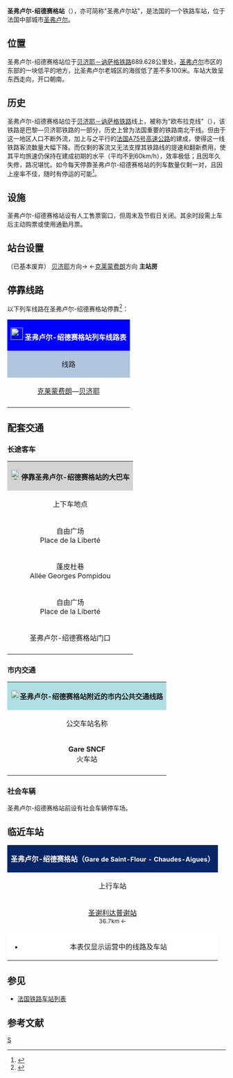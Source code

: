 {{Infobox station
|symbol_right=[[File:Sncf-logo.svg|32x32px]]
|name=圣弗卢尔-绍德赛格站
|native_name=Gare de Saint-Flour - Chaudes-Aigues
|native_name_lang=fr
|image=Bâtiment voyageurs de St-Flour par Cramos.JPG
|caption=圣弗卢尔-绍德赛格站的主站房
|borough={{FRA}}[[康塔尔省|康塔尔省]][[圣弗卢尔|圣弗卢尔]]
|address=Place du 24 août 1944,<br>15100 SAINT-FLOUR
|coordinates={{coord|45|02|05|N|3|06|22|E|display=inline,title|scale:10000}}
|elevation=784
|architect=
|owned= [[File:_Sncf-logo.svg|32x32px]]
|structure=地面单侧式车站
|opened=1888年5月27日
|closed=
|status=使用中
|operator= [[File:_Sncf-logo.svg|32x32px]]
|lines=[[贝济耶－讷萨格铁路|贝济耶－讷萨格铁路]]
|platforms=2
|tracks=3
|type=客运车站，兼办货运业务
|services=[[法国城际列车|INTERCITÉS]]
|passengers=20,763人次
|pass_year=2016年<ref>{{Cite web|url=https://ressources.data.sncf.com/explore/dataset/frequentation-gares/table/?sort=voyageurs_2014&q=saint+flour|title=Fréquentation en gares|accessdate=2018-10-14|author=SNCF|date=|language=fr|publisher=SNCF Open Data|archive-date=2018-10-14|archive-url=https://web.archive.org/web/20181014204238/https://ressources.data.sncf.com/explore/dataset/frequentation-gares/table/?sort=voyageurs_2014&q=saint+flour|dead-url=no}}</ref>
|pass_rank=c级
|other_services_collapsible=yes
|other_services={{Infobox|child=yes
|label1={{link-fr|康塔尔省城际客运|Cantal Lib'}}
|data1=<code>LR101</code><br>[[File:CH-Zusatztafel-Fussgänger.svg|7px]] _ <code>LR122</code> <code>LR123</code> <code>LR124</code>
|label2=[[File:Sncf-logo.svg|32x32px]]
|data2=<span style="background:#FFFFFF"><span style="color:#111111">'''81'''</span></span>
|label3=圣弗卢尔市区公交
|data3=2路、3路
|label4=
|data4=
|label5=
|data5=
|label6=
|data6=
|label7=
|data7=
|label8=
|data8=
|label9=
|data9=
|label10=
|data10=
|label11=
|data11=
}}
}}
'''圣弗卢尔-绍德赛格站'''（{{lang-fr|Gare de Saint-Flour - Chaudes-Aigues}}），亦可简称"圣弗卢尔站"，是法国的一个铁路车站，位于法国中部城市[[圣弗卢尔|圣弗卢尔]]。

==位置==

圣弗卢尔-绍德赛格站位于[[贝济耶－讷萨格铁路|贝济耶－讷萨格铁路]]689.628公里处，[[圣弗卢尔|圣弗卢尔]]市区的东部的一块低平的地方，比圣弗卢尔老城区的海拔低了差不多100米。车站大致呈东西走向，开口朝南。

==历史==

圣弗卢尔-绍德赛格站位于[[贝济耶－讷萨格铁路|贝济耶－讷萨格铁路]]线上，被称为"欧布拉克线"（{{lang-fr|Ligne Aubrac}}），该铁路是巴黎—贝济耶铁路的一部分，历史上曾为法国重要的铁路南北干线。但由于这一地区人口不断外流，加上与之平行的[[A75高速公路|法国A75号高速公路]]的建成，使得这一线铁路客流数量大幅下降。而仅剩的客流又无法支撑其铁路线的提速和翻新费用，使其平均旅速仍保持在建成初期的水平（平均不到60km/h），效率极低；且因年久失修，路况堪忧。如今每天停靠圣弗卢尔-绍德赛格站的列车数量仅剩一对，且因上座率不佳，随时有停运的可能<ref>{{Cite web|url=https://www.francebleu.fr/infos/transports/l-aubrac-un-train-en-voie-de-disparition-1458048344|title=L'Aubrac, un train en voie de disparition|accessdate=2016-11-29|author=Emmanuel Moreau|date=2016-03-27|language=法语|publisher=France Bleu|archive-date=2019-04-01|archive-url=https://web.archive.org/web/20190401191948/https://www.francebleu.fr/infos/transports/l-aubrac-un-train-en-voie-de-disparition-1458048344|dead-url=no}}</ref>。

==设施==

圣弗卢尔-绍德赛格站设有人工售票窗口，但周末及节假日关闭。其余时段需上车后主动购票或使用通勤月票。

==站台设置==

{{RailStStart|北}}
{{RailStLine|||存车线}}（已基本废弃）
{{RailStPlatform|岛| |||}}
{{RailStLine|2||过路车||| ||}}[[贝济耶站|贝济耶]]方向→
{{RailStLine|1||过路车}}←[[克莱蒙费朗站|克莱蒙费朗]]方向
{{RailStPlatform|侧d||1T||}}
'''主站房'''
{{RailStEnd|南}}

== 停靠线路 ==

{{动态列表|最后更新时间：2016年11月29日。本章节内容仅供参考，不排除因施工或罢工而引发的临时性变更。欢迎修正和补充}}

以下列车线路在圣弗卢尔-绍德赛格站停靠<ref>{{Cite web|url=http://cdn.ter.sncf.com/medias/PDF/auvergne/I81%20H17%20V%20du%2029%20nov_tcm52-36171_tcm52-10252.pdf|title=81 H17 V du 29 nov_tcm52-36171_tcm52-10252|accessdate=2016-11-29|author=SNCF|date=|language=法语|publisher=TER Auvergne}}{{dead link|date=2017年12月 |bot=InternetArchiveBot |fix-attempted=yes }}</ref>：

{| class="wikitable mw-collapsible" 
|colspan="5" style="background:#0000FF" align="center" |[[File:Sncf-logo.svg|28x28px]] <span style="color:#FFFFFF">'''圣弗卢尔-绍德赛格站列车线路表'''</span>
|-
!style="background:#B0C4DE"| 线路
!style="background:#B0C4DE"|车种
!style="background:#B0C4DE"|上一站
!style="background:#B0C4DE"|下一站
!style="background:#B0C4DE"|大致运行频率{{noteTag|name=noteA}}
|-
|[[克莱蒙费朗站|克莱蒙费朗]]—[[贝济耶站|贝济耶]]
| rowspan="1" align="center" |'''[[法国城际列车|INTERCITÉS]]'''
|[[讷萨格站|讷萨格]]
|[[圣谢利达普谢站|圣谢利达普谢]]
|每天1趟
|-
|colspan="5" style="background:#FFFFFF"|{{noteFoot|1=
{{noteTag|name=noteA|1=在本栏中，往返1次为"1趟"}}
}}
|}

==配套交通==
===长途客车===

{| class="wikitable mw-collapsible" 
|colspan="3" align="center" style="background:#D3D3D3" |[[File:BSicon_BUS.svg|24x24px]]'''停靠圣弗卢尔-绍德赛格站的大巴车'''
|-
!align="center" |上下车地点
!align="center" |运营单位
!align="center" |主要目的地{{noteTag|name=noteA}}
|-
| rowspan="1" align="center" |自由广场<br>Place de la Liberté{{noteTag|name=noteD}}
|rowspan="3" align="center" |{{link-fr|康塔尔省城际客运|Cantal Lib'}}<br>Cantal Lib'
|
<code>LR101</code> [[米拉|米拉]]{{.w}}[[拉韦西埃_(康塔尔省)|拉韦西耶尔]]{{.w}}[[塞尔河畔维克|塞尔河畔维克]]{{.w}}[[欧里亚克|欧里亚克]]{{noteTag|name=noteC}}
|-
| align="center"|蓬皮杜巷<br>Allée Georges Pompidou{{noteTag|name=noteE}}
| 
<code>LR122</code> [[讷韦格利斯|讷韦格利斯]]{{.w}}[[皮耶尔雷福尔_(康塔尔省)|皮耶尔福尔]]{{noteTag|name=noteC}}<br>
<code>LR123</code> [[圣乔治_(康塔尔省)|圣乔治]]{{.w}}[[浑讷昂马尔日里德|浑讷昂马尔日里德]]{{noteTag|name=noteC}}<br>
<code>LR124</code> [[讷萨格昂皮塔内勒|讷萨格]]{{.w}}[[孔达_(康塔尔省)|孔达]]{{noteTag|name=noteF}}
|-
| rowspan="1" align="center" |自由广场<br>Place de la Liberté{{noteTag|name=noteD}}
|
<code>LR107</code> [[莱泰尔讷|莱泰尔讷]]{{.w}}[[讷韦格利斯|讷韦格利斯]]{{.w}}[[绍德赛格|绍德赛格]]{{noteTag|name=noteC}}
|-
|rowspan="1" align="center"|圣弗卢尔-绍德赛格站门口
|align="center" |[[SNCF|SNCF]]<br>Car TER{{noteTag|name=noteB}}
|
<span style="background:#FFFFFF"><span style="color:#111111">'''81'''</span></span> [[克莱蒙费朗站|克莱蒙费朗]]{{.w}}[[马西亚克-布莱勒站|马西亚克]]{{.w}}[[讷萨格站|讷萨格]]{{.w}}[[圣谢利达普谢站|圣谢利达普谢]]{{.w}}[[马尔弗若勒站|马尔弗若勒]]{{.w}}[[芒德站|芒德]]<br>
''当铁路线施工或罢工时，SNCF可能也会提供途径该线路沿途站点的大巴车
|-
|colspan="3" style="background:#FFFFFF"|{{noteFoot|1=
{{noteTag|name=noteA|1=本栏不包括可以联程中转前往的目的地}}
{{noteTag|name=noteB|1=其车票可与SNCF的同线路车票通用}}
{{noteTag|name=noteC|1=仅周一至五开行，节假日除外}}
{{noteTag|name=noteD|1=位于圣弗卢尔-绍德赛格站入城方向大约400米}}
{{noteTag|name=noteE|1=位于圣弗卢尔市区内，距离圣弗卢尔-绍德赛格站大约1.2公里，需要爬坡}}
{{noteTag|name=noteF|1=校车线路，仅周五下午一班，返程为周一早上。节假日停运}}
}}
|}

===市内交通===

{| class="wikitable mw-collapsible" 
|colspan="3" align="center" style="background:#AFDFE4"|[[File:Bus-logo.svg|21x21px]]'''圣弗卢尔-绍德赛格站附近的市内公共交通线路'''
|-
!align="center" |公交车站名称
!align="center" |位置
!align="center" |停靠线路{{noteTag|name=noteA}}<ref>{{Cite web|url=http://www.saint-flour.net/vie-pratique-vie-sociale/transports/floribus/|title=Floribus|accessdate=2016-11-29|author=Ville Saint Flour|date=|language=法语|publisher=|archive-date=2019-01-28|archive-url=https://web.archive.org/web/20190128204107/http://www.saint-flour.net/vie-pratique-vie-sociale/transports/floribus/|dead-url=no}}</ref>
|-
|'''Gare SNCF'''<br>火车站
|圣弗卢尔-绍德赛格站门口
|
2路{{noteTag|name=noteB}}：蓬皮杜巷 → 自由广场 → 共和大道 → '''火车站''' → 蓬皮杜巷（环线，每天4~6班）<br>
3路{{noteTag|name=noteB}}：蓬皮杜巷 → '''火车站''' → 自由广场 → 让穆兰城 → 蓬皮杜巷（环线，每天2~3班）
|-
|colspan="3" style="background:#FFFFFF"|{{noteFoot|1=
{{noteTag|name=noteA|1=中文名称非官方正式翻译，仅供参考}}
{{noteTag|name=noteB|1=周日及节假日停运}}
}}
|}

===社会车辆===

圣弗卢尔-绍德赛格站前设有社会车辆停车场。

==临近车站==

{|class="wikitable mw-collapsible" style="margin: 0 auto; width:42em;"
|colspan="3"  style="background:#082567" align="center"|<span style="color:#FFFFFF">'''圣弗卢尔-绍德赛格站（<span style="font-size:11pt;">Gare de Saint-Flour - Chaudes-Aigues</span>）'''</span>
|-
!上行车站
!线路
!下行车站
|-
|align="center" |[[圣谢利达普谢站|圣谢利达普谢站]]<br><span style="font-size:small">36.7km ←</span>
|align="center" |'''[[贝济耶－讷萨格铁路|贝济耶－讷萨格铁路]]'''{{noteTag|name=noteA}}
|align="center" |[[讷萨格站|讷萨格站]]<br><span style="font-size:small">→ 18.9km</span>
|-
|colspan="3" style="background:#FFFFFF"|
*本表仅显示运营中的线路及车站
{{noteFoot|1=
{{noteTag|name=noteA|1=由于[[贝济耶－讷萨尔格铁路|贝济耶－讷萨尔格铁路]]历史上由南方铁路公司运营，因此该铁路以贝济耶站作为起点，向北延伸为下行方向，这和现有的列车行驶方向完全相反。本表遵循该铁路原始数据，但事实上，由贝济耶前往讷萨尔格属于上行方向。}}
}}
|}

==参见==
* [[法国铁路车站列表|法国铁路车站列表]]

== 参考文献 ==
{{Reflist}}

[[Category:康塔尔省铁路车站|S]]